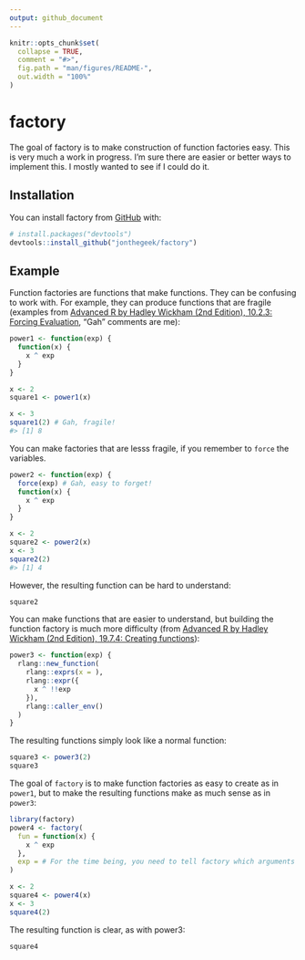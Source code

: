 ```yaml
---
output: github_document
---
```


<!-- README.md is generated from README.Rmd. Please edit that file -->

```r
knitr::opts_chunk$set(
  collapse = TRUE,
  comment = "#>",
  fig.path = "man/figures/README-",
  out.width = "100%"
)
```
# factory

<!-- badges: start -->
<!-- badges: end -->

The goal of factory is to make construction of function factories easy. This is very much a work in progress. I'm sure there are easier or better ways to implement this. I mostly wanted to see if I could do it.

## Installation

You can install factory from [GitHub](https://github.com/) with:

``` r
# install.packages("devtools")
devtools::install_github("jonthegeek/factory")
```

## Example

Function factories are functions that make functions. They can be confusing to work with. For example, they can produce functions that are fragile (examples from [Advanced R by Hadley Wickham (2nd Edition), 10.2.3: Forcing Evaluation](https://adv-r.hadley.nz/function-factories.html#forcing-evaluation), "Gah" comments are me):

```r
power1 <- function(exp) {
  function(x) {
    x ^ exp
  }
}

x <- 2
square1 <- power1(x)

x <- 3
square1(2) # Gah, fragile!
#> [1] 8
```

You can make factories that are lesss fragile, if you remember to `force` the variables.

```r
power2 <- function(exp) {
  force(exp) # Gah, easy to forget!
  function(x) {
    x ^ exp
  }
}

x <- 2
square2 <- power2(x)
x <- 3
square2(2)
#> [1] 4
```

However, the resulting function can be hard to understand:

```r
square2
```

You can make functions that are easier to understand, but building the function factory is much more difficulty (from [Advanced R by Hadley Wickham (2nd Edition), 19.7.4: Creating functions](https://adv-r.hadley.nz/quasiquotation.html#new-function)): 

```r
power3 <- function(exp) {
  rlang::new_function(
    rlang::exprs(x = ), 
    rlang::expr({
      x ^ !!exp
    }), 
    rlang::caller_env()
  )
}
```

The resulting functions simply look like a normal function:

```r
square3 <- power3(2)
square3
```

The goal of `factory` is to make function factories as easy to create as in `power1`, but to make the resulting functions make as much sense as in `power3`:

```r
library(factory)
power4 <- factory(
  fun = function(x) {
    x ^ exp
  },
  exp = # For the time being, you need to tell factory which arguments belong to the factory.
)

x <- 2
square4 <- power4(x)
x <- 3
square4(2)
```

The resulting function is clear, as with power3:

```r
square4
```